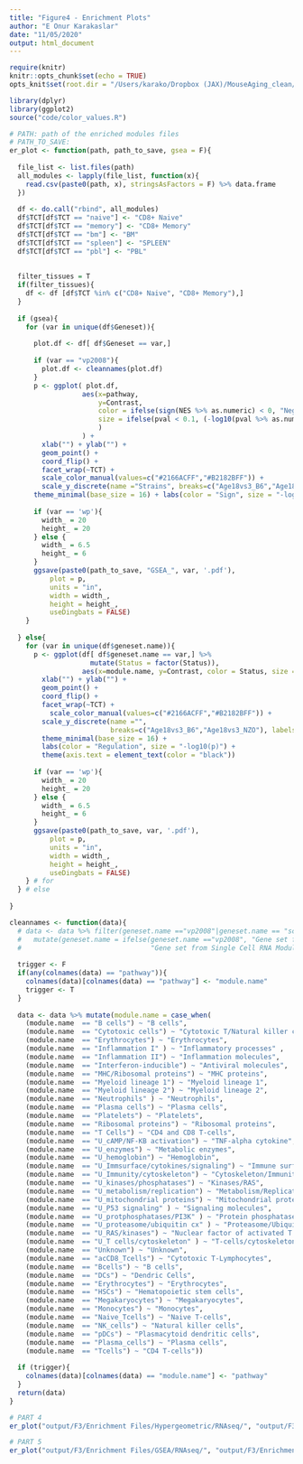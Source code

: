 ```yaml
---
title: "Figure4 - Enrichment Plots"
author: "E Onur Karakaslar"
date: "11/05/2020"
output: html_document
---
```


```r
require(knitr)
knitr::opts_chunk$set(echo = TRUE)
opts_knit$set(root.dir = "/Users/karako/Dropbox (JAX)/MouseAging_clean/") #set root dir!
```

```r
library(dplyr)
library(ggplot2)
source("code/color_values.R")
```

```r
# PATH: path of the enriched modules files
# PATH_TO_SAVE:  
er_plot <- function(path, path_to_save, gsea = F){
  
  file_list <- list.files(path)
  all_modules <- lapply(file_list, function(x){
    read.csv(paste0(path, x), stringsAsFactors = F) %>% data.frame
  })
  
  df <- do.call("rbind", all_modules)
  df$TCT[df$TCT == "naive"] <- "CD8+ Naive"
  df$TCT[df$TCT == "memory"] <- "CD8+ Memory"
  df$TCT[df$TCT == "bm"] <- "BM"
  df$TCT[df$TCT == "spleen"] <- "SPLEEN"
  df$TCT[df$TCT == "pbl"] <- "PBL"
  
  
  filter_tissues = T
  if(filter_tissues){
    df <- df [df$TCT %in% c("CD8+ Naive", "CD8+ Memory"),] 
  }
  
  if (gsea){
    for (var in unique(df$Geneset)){
      
      plot.df <- df[ df$Geneset == var,]
      
      if (var == "vp2008"){
        plot.df <- cleannames(plot.df)
      }
      p <- ggplot( plot.df, 
                  aes(x=pathway, 
                      y=Contrast, 
                      color = ifelse(sign(NES %>% as.numeric) < 0, "Negative", "Positive"),
                      size = ifelse(pval < 0.1, (-log10(pval %>% as.numeric)), NA)
                      )
                  ) +
        xlab("") + ylab("") + 
        geom_point() + 
        coord_flip() +
        facet_wrap(~TCT) + 
        scale_color_manual(values=c("#2166ACFF","#B2182BFF")) + 
        scale_y_discrete(name ="Strains", breaks=c("Age18vs3_B6","Age18vs3_NZO"),labels=c("B6", "NZO")) +
      theme_minimal(base_size = 16) + labs(color = "Sign", size = "-log10(p)")
        
      if (var == 'wp'){
        width_ = 20
        height_ = 20
      } else {
        width_ = 6.5
        height_ = 6
      }
      ggsave(paste0(path_to_save, "GSEA_", var, '.pdf'),
          plot = p,
          units = "in",
          width = width_,
          height = height_,
          useDingbats = FALSE)
    }
    
  } else{
    for (var in unique(df$geneset.name)){
      p <- ggplot(df[ df$geneset.name == var,] %>% 
                    mutate(Status = factor(Status)),
                  aes(x=module.name, y=Contrast, color = Status, size = -log10(p))) + 
        xlab("") + ylab("") + 
        geom_point() + 
        coord_flip() + 
        facet_wrap(~TCT) + 
          scale_color_manual(values=c("#2166ACFF","#B2182BFF")) + 
        scale_y_discrete(name ="", 
                         breaks=c("Age18vs3_B6","Age18vs3_NZO"), labels=c("B6", "NZO")) +
        theme_minimal(base_size = 16) + 
        labs(color = "Regulation", size = "-log10(p)") + 
        theme(axis.text = element_text(color = "black"))
        
      if (var == 'wp'){
        width_ = 20
        height_ = 20
      } else {
        width_ = 6.5
        height_ = 6
      }
      ggsave(paste0(path_to_save, var, '.pdf'),
          plot = p,
          units = "in",
          width = width_,
          height = height_,
          useDingbats = FALSE)
    } # for
  } # else
  
}
```

```r
cleannames <- function(data){
  # data <- data %>% filter(geneset.name =="vp2008"|geneset.name == "scrnaseq_pbmc_simple_specific") %>%
  #   mutate(geneset.name = ifelse(geneset.name =="vp2008", "Gene set from Immune Modules (1)", 
  #                                "Gene set from Single Cell RNA Modules"))
  
  trigger <- F
  if(any(colnames(data) == "pathway")){
    colnames(data)[colnames(data) == "pathway"] <- "module.name"
    trigger <- T
  }
  
  data <- data %>% mutate(module.name = case_when( 
    (module.name  == "B cells") ~ "B cells",
    (module.name  == "Cytotoxic cells") ~ "Cytotoxic T/Natural killer cells",
    (module.name  == "Erythrocytes") ~ "Erythrocytes",
    (module.name  == "Inflammation I" ) ~ "Inflammatory processes" ,
    (module.name  == "Inflammation II") ~ "Inflammation molecules",
    (module.name  == "Interferon-inducible") ~ "Antiviral molecules",
    (module.name  == "MHC/Ribosomal proteins") ~ "MHC proteins",
    (module.name  == "Myeloid lineage 1") ~ "Myeloid lineage 1",
    (module.name  == "Myeloid lineage 2") ~ "Myeloid lineage 2",
    (module.name  == "Neutrophils" ) ~ "Neutrophils",
    (module.name  == "Plasma cells") ~ "Plasma cells",
    (module.name  == "Platelets") ~ "Platelets",
    (module.name  == "Ribosomal proteins") ~ "Ribosomal proteins",
    (module.name  == "T Cells") ~ "CD4 and CD8 T-cells",
    (module.name  == "U_cAMP/NF-KB activation") ~ "TNF-alpha cytokine",
    (module.name  == "U_enzymes") ~ "Metabolic enzymes",
    (module.name  == "U_hemoglobin") ~ "Hemoglobin",
    (module.name  == "U_Immsurface/cytokines/signaling") ~ "Immune surface molecules",
    (module.name  == "U_Immunity/cytoskeleton") ~ "Cytoskeleton/Immunity related",
    (module.name  == "U_kinases/phosphatases") ~ "Kinases/RAS",
    (module.name  == "U_metabolism/replication") ~ "Metabolism/Replication",
    (module.name  == "U_mitochondrial proteins") ~ "Mitochondrial proteins",
    (module.name  == "U_P53 signaling" ) ~ "Signaling molecules",
    (module.name  == "U_protphosphatases/PI3K" ) ~ "Protein phosphatases",
    (module.name  == "U_proteasome/ubiquitin cx" ) ~ "Proteasome/Ubiquitin",
    (module.name  == "U_RAS/kinases") ~ "Nuclear factor of activated T cells",
    (module.name  == "U_T cells/cytoskeleton" ) ~ "T-cells/cytoskeleton",
    (module.name  == "Unknown") ~ "Unknown",
    (module.name  == "acCD8_Tcells") ~ "Cytotoxic T-Lymphocytes",
    (module.name  == "Bcells") ~ "B cells",
    (module.name  == "DCs") ~ "Dendric Cells",
    (module.name  == "Erythrocytes") ~ "Erythrocytes",
    (module.name  == "HSCs") ~ "Hematopoietic stem cells",
    (module.name  == "Megakaryocytes") ~ "Megakaryocytes",
    (module.name  == "Monocytes") ~ "Monocytes",
    (module.name  == "Naive_Tcells") ~ "Naive T-cells",
    (module.name  == "NK_cells") ~ "Natural killer cells",
    (module.name  == "pDCs") ~ "Plasmacytoid dendritic cells",
    (module.name  == "Plasma_cells") ~ "Plasma cells",
    (module.name  == "Tcells") ~ "CD4 T-cells"))
  
  if (trigger){
    colnames(data)[colnames(data) == "module.name"] <- "pathway"
  }
  return(data)
}
```

```r
# PART 4
er_plot("output/F3/Enrichment Files/Hypergeometric/RNAseq/", "output/F3/Enrichment Figures/RNAseq/fm_merged/Cell_types_")

# PART 5 
er_plot("output/F3/Enrichment Files/GSEA/RNAseq/", "output/F3/Enrichment Figures/RNAseq/fm_merged/Cell_types_", gsea = T)
```


